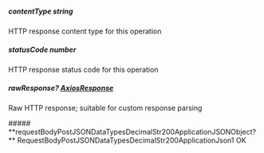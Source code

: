 
##### **contentType** string
HTTP response content type for this operation

##### **statusCode** number
HTTP response status code for this operation

##### **rawResponse?** [AxiosResponse](https://axios-http.com/docs/res_schema)
Raw HTTP response; suitable for custom response parsing

<Collapsible>
    ##### **requestBodyPostJSONDataTypesDecimalStr200ApplicationJSONObject?** RequestBodyPostJSONDataTypesDecimalStr200ApplicationJson1
    OK
    <Collapsible.Break/>
    <RequestBodyPostJSONDataTypesDecimalStr200ApplicationJson1/>
</Collapsible>

